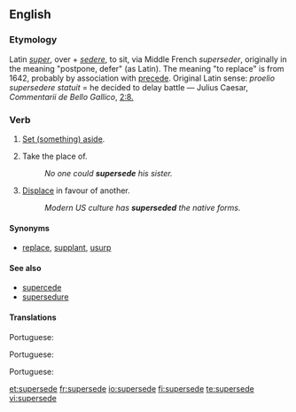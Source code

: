 ==English==

===Etymology===
Latin ''[[super]]'', over + ''[[sedere]]'', to sit, via Middle French ''superseder'', originally in the meaning "postpone, defer" (as Latin).
The meaning "to replace" is from 1642, probably by association with [[precede]].
Original Latin sense: ''proelio supersedere statuit'' = he decided to delay battle — Julius Caesar, ''Commentarii de Bello Gallico'', [http://books.google.com/books?id=It6gog_TA2oC&pg=PA87&lpg=PA87&dq=supersedere&source=web&ots=RbNGmp9Lcv&sig=JpR8O8C2E7X_JBXF3OW_MApYjBs 2:8.]

===Verb===
{{en-verb|supersedes|superseding|superseded}}

# {{transitive}} [[set aside|Set (something) aside]].
# {{transitive}} Take the place of.
#: ''No one could '''supersede''' his sister.''
# {{transitive}} [[displace|Displace]] in favour of another.
#: ''Modern US culture has '''superseded''' the native forms.''

====Synonyms====
* {{sense|take the place of}} [[replace]], [[supplant]], [[usurp]]

====See also====
* [[supercede]] {{i|common misspelling}}
* [[supersedure]]

====Translations====
{{trans-top|Set aside}}
{{trans-mid}}
Portuguese: {{t|pt|sobrepor}}
{{trans-bottom}}

{{trans-top|Take the place of}}
{{trans-mid}}
Portuguese: {{t|pt|substituir}}
{{trans-bottom}}

{{trans-top|Displace in favour of another}}
{{trans-mid}}
Portuguese: {{t|pt|substituir}}
{{trans-bottom}}

[[et:supersede]]
[[fr:supersede]]
[[io:supersede]]
[[fi:supersede]]
[[te:supersede]]
[[vi:supersede]]